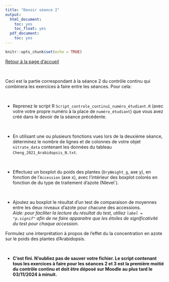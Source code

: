 ```yaml
---
title: "Devoir séance 2"
output:
  html_document:
    toc: yes
    toc_float: yes
  pdf_document:
    toc: yes
---
```


```r
knitr::opts_chunk$set(echo = TRUE)
```


[Retour à la page d'accueil](https://scortijo.github.io/2024_L3_R/)

<br>

Ceci est la partie correspondant à la séance 2 du contrôle continu qui combinera les exercices à faire entre les séances. Pour cela:


<br>


- Reprenez le script R `Script_controle_continu1_numéro_étudiant.R` (avec votre votre propre numéro à la place de `numéro_étudiant`) que vous avez créé dans le devoir de la séance précédente.


<br>

- En utilisant une ou plusieurs fonctions vues lors de la deuxième séance, déterminez le nombre de lignes et de colonnes de votre objet `nitrate_data` contenant les données du tableau `Cheng_2021_Arabidopsis_N.txt`. 


<br>


- Effectuez un boxplot du poids des plantes (`DryWeight_g`, axe y), en fonction de l'`Accession` (axe x), avec l'intérieur des boxplot colorés en fonction de du type de traitement d'azote (Nlevel`).  


<br>



- Ajoutez au boxplot le résultat d'un test de comparaison de moyennes entre les deux niveaux d'azote pour chacune des accessions.    
*Aide: pour faciliter la lecture du résultat du test, utiliez `label = "p.signif"` afin de ne faire apparaitre que les étoiles de significativité du test pour chaque accession.*   

Formulez une interprétation à propos de l'effet du la concentration en azote sur le poids des plantes d'Arabidopsis.

<br>


- **C'est fini. N'oubliez pas de sauver votre fichier. Le script contenant tous les exercices à faire pour les séances 2 et 3 est la première moitié du contrôle continu et doit être déposé sur Moodle au plus tard le 03/11/2024 à minuit.**


<br>








